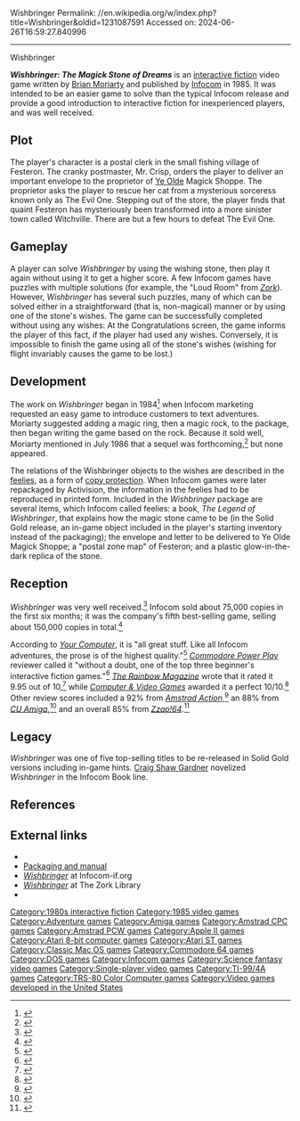 Wishbringer
Permalink: //en.wikipedia.org/w/index.php?title=Wishbringer&oldid=1231087591
Accessed on: 2024-06-26T16:59:27.840996



------
Wishbringer
{{Short description|1985 video game}}
{{Infobox video game
| title = Wishbringer
| image = Wishbringer Coverart.png
| caption =
| developer = [[Infocom]]
| publisher = Infocom
| designer = [[Brian Moriarty]]
| engine = [[Z-machine]]
| released = Release 68: May 1, 1985<br>Release 69: September 20, 1985<br>Solid Gold: July 6, 1988
| genre = [[Interactive fiction]]
| modes = [[Single-player]]
| platforms = [[Amiga]], [[Amstrad CPC]], [[Amstrad PCW]], [[Apple II series|Apple II]], [[Atari 8-bit]], [[Atari ST]], [[Commodore 64]], [[MS-DOS]], [[TRS-80 Color Computer]]
}}

'''''Wishbringer: The Magick Stone of Dreams''''' is an [[interactive fiction]] video game written by [[Brian Moriarty]] and published by [[Infocom]] in 1985. It was intended to be an easier game to solve than the typical Infocom release and provide a good introduction to interactive fiction for inexperienced players, and was well received.

==Plot==
The player's character is a postal clerk in the small fishing village of Festeron. The cranky postmaster, Mr. Crisp, orders the player to deliver an important envelope to the proprietor of [[Ye olde|Ye Olde]] Magick Shoppe. The proprietor asks the player to rescue her cat from a mysterious sorceress known only as The Evil One. Stepping out of the store, the player finds that quaint Festeron has mysteriously been transformed into a more sinister town called Witchville. There are but a few hours to defeat The Evil One.

==Gameplay==
A player can solve ''Wishbringer'' by using the wishing stone, then play it again without using it to get a higher score.{{r|maher20140410}} A few Infocom games have puzzles with multiple solutions (for example, the "Loud Room" from ''[[Zork]]''). However, ''Wishbringer'' has several such puzzles, many of which can be solved either in a straightforward (that is, non-magical) manner or by using one of the stone's wishes. The game can be successfully completed without using any wishes: At the Congratulations screen, the game informs the player of this fact, if the player had used any wishes. Conversely, it is impossible to finish the game using all of the stone's wishes (wishing for flight invariably causes the game to be lost.)

==Development==
The work on ''Wishbringer'' began in 1984<ref>{{cite web|url=https://archive.org/stream/amiga-world-1986-01/Amiga_World_Vol_02_01_1986_Jan_Feb#page/n73/mode/2up/ |title=Amiga World Magazine (January 1986) |website=Archive.org |date=January 1986 |access-date=2016-02-06}}</ref> when Infocom marketing requested an easy game to introduce customers to text adventures. Moriarty suggested adding a magic ring, then a magic rock, to the package, then began writing the game based on the rock. Because it sold well, Moriarty mentioned in July 1986 that a sequel was forthcoming,<ref name="scorpia198611">{{cite magazine | title=Designer Profiles / Brian Moriarty | magazine=Computer Gaming World | date=November 1986 | author=Moriarty, Brian | page=16}}</ref> but none appeared.

The relations of the Wishbringer objects to the wishes are described in the [[feelies]], as a form of [[copy protection]]. When Infocom games were later repackaged by Activision, the information in the feelies had to be reproduced in printed form. Included in the ''Wishbringer'' package are several items, which Infocom called feelies: a book, ''The Legend of Wishbringer'', that explains how the magic stone came to be (in the Solid Gold release, an in-game object included in the player's starting inventory instead of the packaging); the envelope and letter to be delivered to Ye Olde Magick Shoppe; a "postal zone map" of Festeron; and a plastic glow-in-the-dark replica of the stone.

==Reception==
''Wishbringer'' was very well received.<ref>{{cite web|url=http://www.spagmag.org/archives/w.html#wishbringer |title=Game Reviews W - SPAG |website=Spagmag.org |access-date=2016-02-06}}</ref> Infocom sold about 75,000 copies in the first six months; it was the company's fifth best-selling game, selling about 150,000 copies in total.<ref name="maher20140410">{{Cite web |url=http://www.filfre.net/2014/04/wishbringer/ |title=Wishbringer |last=Maher |first=Jimmy |date=2014-04-10 |website=The Digital Antiquarian}}</ref>

According to ''[[Your Computer (British magazine)|Your Computer]]'', it is "all great stuff. Like all Infocom adventures, the prose is of the highest quality."<ref>{{cite web|url=https://archive.org/stream/your-computer-magazine-1985-10/YourComputer_1985_10#page/n88/mode/1up/ |title=Your Computer |date=October 1985 |website=Archive.org |access-date=2016-02-06}}</ref> ''[[Commodore Power Play]]'' reviewer called it "without a doubt, one of the top three beginner's interactive fiction games."<ref>{{cite web|url=https://archive.org/stream/commodore-power-play-19/Commodore_Power-Play_1986_Issue_19_V5_N01_Feb_Mar#page/n39/mode/1up/ |title=Commodore Power Play Issue 19 |website=Archive.org |date=February 1986 |access-date=2016-02-06}}</ref> ''[[The Rainbow (magazine)|The Rainbow Magazine]]'' wrote that it rated it 9.95 out of 10,<ref>{{cite web|url=https://archive.org/stream/rainbowmagazine-1986-08/The_Rainbow_Magazine_08_1986#page/n149/mode/1up/ |title=The Rainbow Magazine (Radio Shack Color Computer) (August 1986) |website=Archive.org |date=August 1986 |access-date=2016-02-06}}</ref> while ''[[Computer & Video Games]]'' awarded it a perfect 10/10.<ref>{{cite web|url=https://archive.org/stream/computer-video-games-magazine-051/CVG051_Jan_1986#page/n109/ |title=Computer and Video Games Magazine Issue 051 |website=Archive.org |access-date=2016-02-06}}</ref> Other review scores included a 92% from ''[[Amstrad Action]]'',<ref>{{cite web|url=https://archive.org/stream/amstrad-action-009/Amstrad_Action_009#page/n77/mode/1up |title=Amstrad Action Issue 009 |website=Archive.org |access-date=2016-02-06}}</ref> an 88% from ''[[CU Amiga]]'',<ref>{{cite web|url=https://archive.org/stream/cuamiga-magazine-012/CUAmiga_012_Feb_1991#page/n74/mode/1up |title=CU Amiga Magazine Issue 012 |website=Archive.org |date=February 1991 |access-date=2016-02-06}}</ref> and an overall 85% from ''[[Zzap!64]]''.<ref>{{cite web|url=https://archive.org/stream/zzap64-magazine-010/ZZap_64_Issue_010_1986_Feb#page/n67/mode/1up/ |title=ZZap!64 Magazine Issue 010 |website=Archive.org |date=February 1986 |access-date=2016-02-06}}</ref>

==Legacy==
''Wishbringer'' was one of five top-selling titles to be re-released in Solid Gold versions including in-game hints. [[Craig Shaw Gardner]] novelized ''Wishbringer'' in the Infocom Book line.

==References==
{{Reflist}}

==External links==
*{{IFDB}}
*[http://infocom.elsewhere.org/gallery/wishbringer/ Packaging and manual]
*[http://www.infocom-if.org/games/wishbringer/wishbringer.html ''Wishbringer''] at Infocom-if.org
*[http://www.thezorklibrary.com/history/wishbringer.html ''Wishbringer''] at The Zork Library
*{{MobyGames|/wishbringer}}

{{Infocom games}}

[[Category:1980s interactive fiction]]
[[Category:1985 video games]]
[[Category:Adventure games]]
[[Category:Amiga games]]
[[Category:Amstrad CPC games]]
[[Category:Amstrad PCW games]]
[[Category:Apple II games]]
[[Category:Atari 8-bit computer games]]
[[Category:Atari ST games]]
[[Category:Classic Mac OS games]]
[[Category:Commodore 64 games]]
[[Category:DOS games]]
[[Category:Infocom games]]
[[Category:Science fantasy video games]]
[[Category:Single-player video games]]
[[Category:TI-99/4A games]]
[[Category:TRS-80 Color Computer games]]
[[Category:Video games developed in the United States]]